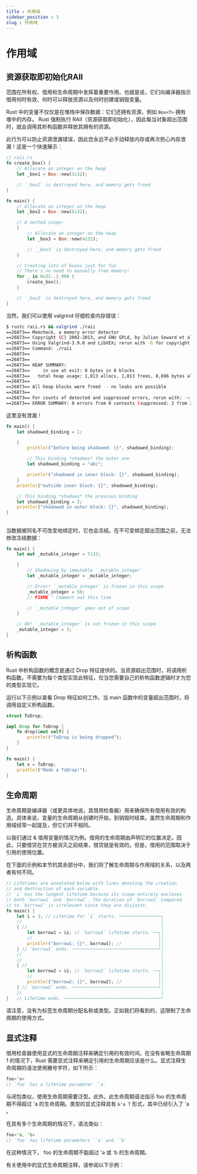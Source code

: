 ```yaml
---
title : 作用域
sidebar_position : 3
slug : 作用域
---
```

# 作用域

## 资源获取即初始化RAII
范围在所有权、借用和生命周期中发挥着重要作用。也就是说，它们向编译器指示借用何时有效、何时可以释放资源以及何时创建或销毁变量。

Rust 中的变量不仅仅是在堆栈中保存数据：它们还拥有资源，例如 `Box<T>` 拥有堆中的内存。 Rust 强制执行 RAII（资源获取即初始化），因此每当对象超出范围时，就会调用其析构函数并释放其拥有的资源。

此行为可以防止资源泄漏错误，因此您永远不必手动释放内存或再次担心内存泄漏！这是一个快速展示：

```rust
// raii.rs
fn create_box() {
    // Allocate an integer on the heap
    let _box1 = Box::new(3i32);

    // `_box1` is destroyed here, and memory gets freed
}

fn main() {
    // Allocate an integer on the heap
    let _box2 = Box::new(5i32);

    // A nested scope:
    {
        // Allocate an integer on the heap
        let _box3 = Box::new(4i32);

        // `_box3` is destroyed here, and memory gets freed
    }

    // Creating lots of boxes just for fun
    // There's no need to manually free memory!
    for _ in 0u32..1_000 {
        create_box();
    }

    // `_box2` is destroyed here, and memory gets freed
}
```
当然，我们可以使用 valgrind 仔细检查内存错误：

```bash
$ rustc raii.rs && valgrind ./raii
==26873== Memcheck, a memory error detector
==26873== Copyright (C) 2002-2013, and GNU GPLd, by Julian Seward et al.
==26873== Using Valgrind-3.9.0 and LibVEX; rerun with -h for copyright info
==26873== Command: ./raii
==26873==
==26873==
==26873== HEAP SUMMARY:
==26873==     in use at exit: 0 bytes in 0 blocks
==26873==   total heap usage: 1,013 allocs, 1,013 frees, 8,696 bytes allocated
==26873==
==26873== All heap blocks were freed -- no leaks are possible
==26873==
==26873== For counts of detected and suppressed errors, rerun with: -v
==26873== ERROR SUMMARY: 0 errors from 0 contexts (suppressed: 2 from 2)
```
这里没有泄漏！

```rust
fn main() {
    let shadowed_binding = 1;

    {
        println!("before being shadowed: {}", shadowed_binding);

        // This binding *shadows* the outer one
        let shadowed_binding = "abc";

        println!("shadowed in inner block: {}", shadowed_binding);
    }
    println!("outside inner block: {}", shadowed_binding);

    // This binding *shadows* the previous binding
    let shadowed_binding = 2;
    println!("shadowed in outer block: {}", shadowed_binding);
}
```

##

当数据被同名不可改变地绑定时，它也会冻结。在不可变绑定超出范围之前，无法修改冻结数据：


```rust
fn main() {
    let mut _mutable_integer = 7i32;

    {
        // Shadowing by immutable `_mutable_integer`
        let _mutable_integer = _mutable_integer;

        // Error! `_mutable_integer` is frozen in this scope
        _mutable_integer = 50;
        // FIXME ^ Comment out this line

        // `_mutable_integer` goes out of scope
    }

    // Ok! `_mutable_integer` is not frozen in this scope
    _mutable_integer = 3;
}
```

## 析构函数
Rust 中析构函数的概念是通过 Drop 特征提供的。当资源超出范围时，将调用析构函数。不需要为每个类型实现此特征，仅当您需要自己的析构函数逻辑时才为您的类型实现它。

运行以下示例以查看 Drop 特征如何工作。当 main 函数中的变量超出范围时，将调用自定义析构函数。
```rust
struct ToDrop;

impl Drop for ToDrop {
    fn drop(&mut self) {
        println!("ToDrop is being dropped");
    }
}

fn main() {
    let x = ToDrop;
    println!("Made a ToDrop!");
}
```

## 生命周期

生命周期是编译器（或更具体地说，其借用检查器）用来确保所有借用有效的构造。具体来说，变量的生命周期从创建时开始，到销毁时结束。虽然生命周期和作用域经常一起提及，但它们并不相同。

以我们通过 & 借用变量的情况为例。借用的生命周期由声明它的位置决定。因此，只要借贷在贷方被消灭之前结束，借贷就是有效的。但是，借用的范围取决于引用的使用位置。

在下面的示例和本节的其余部分中，我们将了解生命周期与作用域的关系，以及两者有何不同。

```rust
// Lifetimes are annotated below with lines denoting the creation
// and destruction of each variable.
// `i` has the longest lifetime because its scope entirely encloses 
// both `borrow1` and `borrow2`. The duration of `borrow1` compared 
// to `borrow2` is irrelevant since they are disjoint.
fn main() {
    let i = 3; // Lifetime for `i` starts. ────────────────┐
    //                                                     │
    { //                                                   │
        let borrow1 = &i; // `borrow1` lifetime starts. ──┐│
        //                                                ││
        println!("borrow1: {}", borrow1); //              ││
    } // `borrow1` ends. ─────────────────────────────────┘│
    //                                                     │
    //                                                     │
    { //                                                   │
        let borrow2 = &i; // `borrow2` lifetime starts. ──┐│
        //                                                ││
        println!("borrow2: {}", borrow2); //              ││
    } // `borrow2` ends. ─────────────────────────────────┘│
    //                                                     │
}   // Lifetime ends. ─────────────────────────────────────┘
```

请注意，没有为标签生命周期分配名称或类型。正如我们将看到的，这限制了生命周期的使用方式。

## 显式注释

借用检查器使用显式的生命周期注释来确定引用的有效时间。在没有省略生命周期 1 的情况下，Rust 需要显式注释来确定引用的生命周期应该是什么。显式注释生命周期的语法使用撇号字符，如下所示：

```rust
foo<'a>
// `foo` has a lifetime parameter `'a`
```
与闭包类似，使用生命周期需要泛型。此外，此生命周期语法指示 foo 的生命周期不得超过 'a 的生命周期。类型的显式注释具有 `&'a T` 形式，其中已经引入了 'a 。

在具有多个生命周期的情况下，语法类似：
```rust
foo<'a, 'b>
// `foo` has lifetime parameters `'a` and `'b`
```
在这种情况下， foo 的生命周期不能超过 'a 或 'b 的生命周期。

有关使用中的显式生命周期注释，请参阅以下示例：